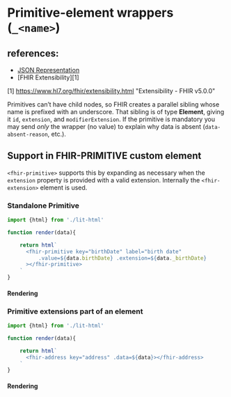 

<Meta title="Components/Datatypes/Special Type/Extension/2. with primitive types" component={Primitive}/>


# Primitive-element wrappers (`_<name>`)

## references:
* [JSON Representation](http://hl7.org/fhir/R5/json.html#primitive)
* [FHIR Extensibility][1]

[1]  https://www.hl7.org/fhir/extensibility.html "Extensibility - FHIR v5.0.0"

Primitives can’t have child nodes, so FHIR creates a parallel sibling whose name is prefixed with an underscore. That sibling is of type **Element**, giving it `id`, `extension`, and `modifierExtension`. If the primitive is mandatory you may send *only* the wrapper (no value) to explain why data is absent (`data-absent-reason`, etc.).



## Support in FHIR-PRIMITIVE custom element

`<fhir-primitive>` supports this by expanding as necessary when the `extension` property is provided with a valid extension. Internally the `<fhir-extension>` element is used.


### Standalone Primitive

```typescript
import {html} from './lit-html'

function render(data){

    return html`
      <fhir-primitive key="birthDate" label="birth date"
          .value=${data.birthDate} .extension=${data._birthDate}
      ></fhir-primitive>
    `
}
```

#### Rendering
<fhir-beacon-demo>
    <fhir-primitive slot="display"
                    key="birthDate"
                    label="birth date"
                    value={data.birthDate}
                    extension={data._birthDate}
    ></fhir-primitive>
    <fhir-primitive slot="structure"
                    key="birthDate"
                    label="birth date"
                    value={data.birthDate}
                    extension={data._birthDate}
    ></fhir-primitive>
    <fhir-debug slot="debug" data={data}></fhir-debug>
</fhir-beacon-demo>


### Primitive extensions part of an element

```typescript
import {html} from './lit-html'

function render(data){

    return html`
      <fhir-address key="address" .data=${data}></fhir-address>
    `
}
```
#### Rendering
<fhir-beacon-demo>
    <fhir-address slot="display" key="address" data={data2}></fhir-address>
    <fhir-address slot="structure" key="address" data={data2}></fhir-address>
    <fhir-address slot="debug" key="address" data={data2}></fhir-address>

</fhir-beacon-demo>
